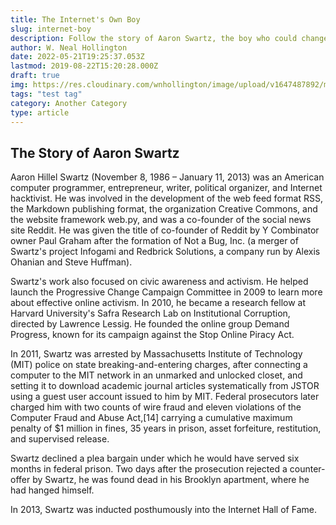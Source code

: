 ```yaml
---
title: The Internet's Own Boy
slug: internet-boy
description: Follow the story of Aaron Swartz, the boy who could change the world.
author: W. Neal Hollington
date: 2022-05-21T19:25:37.053Z
lastmod: 2019-08-22T15:20:28.000Z
draft: true
img: https://res.cloudinary.com/wnhollington/image/upload/v1647487892/my-gatsby-site/large_river_gd245269c4_1920_85a17f2a54.jpg
tags: "test tag"
category: Another Category
type: article
---
```


## The Story of Aaron Swartz

Aaron Hillel Swartz (November 8, 1986 – January 11, 2013) was an American computer programmer, entrepreneur, writer, political organizer, and Internet hacktivist. He was involved in the development of the web feed format RSS, the Markdown publishing format, the organization Creative Commons, and the website framework web.py, and was a co-founder of the social news site Reddit. He was given the title of co-founder of Reddit by Y Combinator owner Paul Graham after the formation of Not a Bug, Inc. (a merger of Swartz's project Infogami and Redbrick Solutions, a company run by Alexis Ohanian and Steve Huffman).

Swartz's work also focused on civic awareness and activism. He helped launch the Progressive Change Campaign Committee in 2009 to learn more about effective online activism. In 2010, he became a research fellow at Harvard University's Safra Research Lab on Institutional Corruption, directed by Lawrence Lessig. He founded the online group Demand Progress, known for its campaign against the Stop Online Piracy Act.

In 2011, Swartz was arrested by Massachusetts Institute of Technology (MIT) police on state breaking-and-entering charges, after connecting a computer to the MIT network in an unmarked and unlocked closet, and setting it to download academic journal articles systematically from JSTOR using a guest user account issued to him by MIT. Federal prosecutors later charged him with two counts of wire fraud and eleven violations of the Computer Fraud and Abuse Act,[14] carrying a cumulative maximum penalty of $1 million in fines, 35 years in prison, asset forfeiture, restitution, and supervised release.

Swartz declined a plea bargain under which he would have served six months in federal prison. Two days after the prosecution rejected a counter-offer by Swartz, he was found dead in his Brooklyn apartment, where he had hanged himself.

In 2013, Swartz was inducted posthumously into the Internet Hall of Fame.
